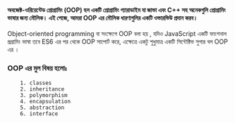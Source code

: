 <div className="prose prose-lg max-w-none mx-auto dark:prose-invert" > 

#### অবজেক্ট-ওরিয়েন্টেড প্রোগ্রামিং (OOP) হল একটি প্রোগ্রামিং প্যারাডাইম যা জাভা এবং C++ সহ অনেকগুলি প্রোগ্রামিং ভাষার জন্য মৌলিক। এই পেজে, আমরা OOP এর মৌলিক ধারণাগুলির একটি ওভারভিউ প্রদান করব। 

Object-oriented programming বা সংক্ষেপে OOP বলা হয় , যদিও JavaScript একটি
ফাংশনাল প্রগ্রামিং ভাষা তবে ES6 এর পর থেকে OOP সাপোর্ট করে, এক্ষেত্রে একটু
শুধুমাত্র একটি সিন্টেক্টিভ সুগার বল OOP এর ।




### OOP এর মুল বিষয় হলোঃ 

        1. classes 
        2. inheritance
        3. polymorphism
        4. encapsulation
        5. abstraction
        6. interface
        


</div>